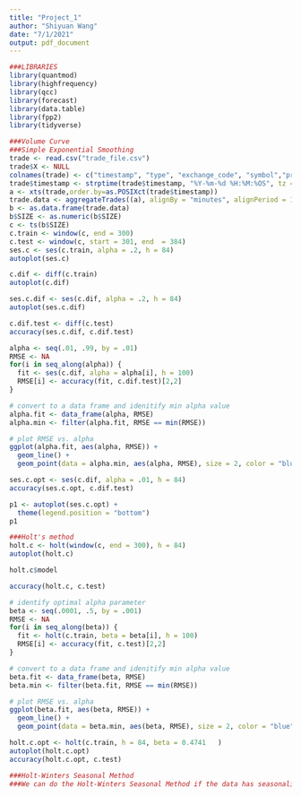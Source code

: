 ```yaml
---
title: "Project_1"
author: "Shiyuan Wang"
date: "7/1/2021"
output: pdf_document
---
```


```r
###LIBRARIES
library(quantmod)
library(highfrequency)
library(qcc)
library(forecast)
library(data.table)
library(fpp2)
library(tidyverse)
```

```r
###Volume Curve
###Simple Exponential Smoothing
trade <- read.csv("trade_file.csv")
trade$X <- NULL
colnames(trade) <- c("timestamp", "type", "exchange_code", "symbol","price","Size")
trade$timestamp <- strptime(trade$timestamp, "%Y-%m-%d %H:%M:%OS", tz = "EST")
a <- xts(trade,order.by=as.POSIXct(trade$timestamp))
trade.data <- aggregateTrades((a), alignBy = "minutes", alignPeriod = 1)
b <- as.data.frame(trade.data)
b$SIZE <- as.numeric(b$SIZE)
c <- ts(b$SIZE)
c.train <- window(c, end = 300)
c.test <- window(c, start = 301, end  = 384)
ses.c <- ses(c.train, alpha = .2, h = 84)
autoplot(ses.c)

c.dif <- diff(c.train)
autoplot(c.dif)

ses.c.dif <- ses(c.dif, alpha = .2, h = 84)
autoplot(ses.c.dif)

c.dif.test <- diff(c.test)
accuracy(ses.c.dif, c.dif.test)

alpha <- seq(.01, .99, by = .01)
RMSE <- NA
for(i in seq_along(alpha)) {
  fit <- ses(c.dif, alpha = alpha[i], h = 100)
  RMSE[i] <- accuracy(fit, c.dif.test)[2,2]
}

# convert to a data frame and idenitify min alpha value
alpha.fit <- data_frame(alpha, RMSE)
alpha.min <- filter(alpha.fit, RMSE == min(RMSE))

# plot RMSE vs. alpha
ggplot(alpha.fit, aes(alpha, RMSE)) +
  geom_line() +
  geom_point(data = alpha.min, aes(alpha, RMSE), size = 2, color = "blue")  

ses.c.opt <- ses(c.dif, alpha = .01, h = 84)
accuracy(ses.c.opt, c.dif.test)

p1 <- autoplot(ses.c.opt) +
  theme(legend.position = "bottom")
p1
```


```r
###Holt's method
holt.c <- holt(window(c, end = 300), h = 84)
autoplot(holt.c)

holt.c$model

accuracy(holt.c, c.test)

# identify optimal alpha parameter
beta <- seq(.0001, .5, by = .001)
RMSE <- NA
for(i in seq_along(beta)) {
  fit <- holt(c.train, beta = beta[i], h = 100)
  RMSE[i] <- accuracy(fit, c.test)[2,2]
}

# convert to a data frame and idenitify min alpha value
beta.fit <- data_frame(beta, RMSE)
beta.min <- filter(beta.fit, RMSE == min(RMSE))

# plot RMSE vs. alpha
ggplot(beta.fit, aes(beta, RMSE)) +
  geom_line() +
  geom_point(data = beta.min, aes(beta, RMSE), size = 2, color = "blue")

holt.c.opt <- holt(c.train, h = 84, beta = 0.4741	)
autoplot(holt.c.opt)
accuracy(holt.c.opt, c.test)
```



```r
###Holt-Winters Seasonal Method
###We can do the Holt-Winters Seasonal Method if the data has seasonality




```
